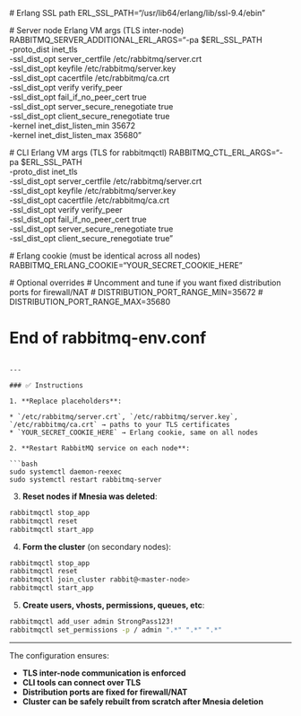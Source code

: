 

 # Erlang SSL path
 ERL_SSL_PATH="/usr/lib64/erlang/lib/ssl-9.4/ebin"

 # Server node Erlang VM args (TLS inter-node)
 RABBITMQ_SERVER_ADDITIONAL_ERL_ARGS="-pa $ERL_SSL_PATH \
  -proto_dist inet_tls \
  -ssl_dist_opt server_certfile /etc/rabbitmq/server.crt \
  -ssl_dist_opt keyfile /etc/rabbitmq/server.key \
  -ssl_dist_opt cacertfile /etc/rabbitmq/ca.crt \
  -ssl_dist_opt verify verify_peer \
  -ssl_dist_opt fail_if_no_peer_cert true \
  -ssl_dist_opt server_secure_renegotiate true \
  -ssl_dist_opt client_secure_renegotiate true \
  -kernel inet_dist_listen_min 35672 \
  -kernel inet_dist_listen_max 35680"

 # CLI Erlang VM args (TLS for rabbitmqctl)
 RABBITMQ_CTL_ERL_ARGS="-pa $ERL_SSL_PATH \
  -proto_dist inet_tls \
  -ssl_dist_opt server_certfile /etc/rabbitmq/server.crt \
  -ssl_dist_opt keyfile /etc/rabbitmq/server.key \
  -ssl_dist_opt cacertfile /etc/rabbitmq/ca.crt \
  -ssl_dist_opt verify verify_peer \
  -ssl_dist_opt fail_if_no_peer_cert true \
  -ssl_dist_opt server_secure_renegotiate true \
  -ssl_dist_opt client_secure_renegotiate true"

 # Erlang cookie (must be identical across all nodes)
 RABBITMQ_ERLANG_COOKIE="YOUR_SECRET_COOKIE_HERE"

 # Optional overrides
 # Uncomment and tune if you want fixed distribution ports for firewall/NAT
# DISTRIBUTION_PORT_RANGE_MIN=35672
# DISTRIBUTION_PORT_RANGE_MAX=35680

##########################################################
# End of rabbitmq-env.conf
##########################################################
```

---

### ✅ Instructions

1. **Replace placeholders**:

* `/etc/rabbitmq/server.crt`, `/etc/rabbitmq/server.key`, `/etc/rabbitmq/ca.crt` → paths to your TLS certificates
* `YOUR_SECRET_COOKIE_HERE` → Erlang cookie, same on all nodes

2. **Restart RabbitMQ service on each node**:

```bash
sudo systemctl daemon-reexec
sudo systemctl restart rabbitmq-server
```

3. **Reset nodes if Mnesia was deleted**:

```bash
rabbitmqctl stop_app
rabbitmqctl reset
rabbitmqctl start_app
```

4. **Form the cluster** (on secondary nodes):

```bash
rabbitmqctl stop_app
rabbitmqctl reset
rabbitmqctl join_cluster rabbit@<master-node>
rabbitmqctl start_app
```

5. **Create users, vhosts, permissions, queues, etc**:

```bash
rabbitmqctl add_user admin StrongPass123!
rabbitmqctl set_permissions -p / admin ".*" ".*" ".*"
```

---

The configuration ensures:

* **TLS inter-node communication is enforced**
* **CLI tools can connect over TLS**
* **Distribution ports are fixed for firewall/NAT**
* **Cluster can be safely rebuilt from scratch after Mnesia deletion**
